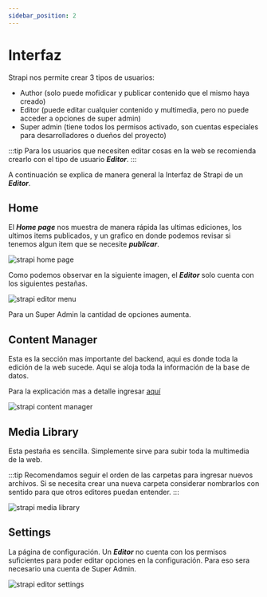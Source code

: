 ```yaml
---
sidebar_position: 2
---
```


# Interfaz

Strapi nos permite crear 3 tipos de usuarios:

- Author (solo puede mofidicar y publicar contenido que el mismo haya creado)
- Editor (puede editar cualquier contenido y multimedia, pero no puede acceder a opciones de super admin)
- Super admin (tiene todos los permisos activado, son cuentas especiales para desarrolladores o dueños del proyecto)

:::tip
Para los usuarios que necesiten editar cosas en la web se recomienda crearlo con el tipo de usuario ***Editor***.
:::

A continuación se explica de manera general la Interfaz de Strapi de un ***Editor***.


## Home

El ***Home page*** nos muestra de manera rápida las ultimas ediciones, los ultimos items publicados,
y un grafico en donde podemos revisar si tenemos algun item que se necesite ***publicar***.

<div style={{textAlign: 'center'}}>
  <img src="/img/docs/strapi/strapi-home.png" alt="strapi home page" />
</div>

Como podemos observar en la siguiente imagen, el ***Editor*** solo cuenta con los siguientes pestañas.

<div style={{textAlign: 'center'}}>
  <img src="/img/docs/strapi/strapi-editor-menu.png" alt="strapi editor menu" />
</div>

Para un Super Admin la cantidad de opciones aumenta.

## Content Manager

Esta es la sección mas importante del backend, aqui es donde toda la edición de la web sucede.
Aqui se aloja toda la información de la base de datos.

Para la explicación mas a detalle ingresar [aquí](../category/content-manager/)

<div style={{textAlign: 'center'}}>
  <img src="/img/docs/strapi/strapi-content-manager.png" alt="strapi content manager" />
</div>

## Media Library

Esta pestaña es sencilla. Simplemente sirve para subir toda la multimedia de la web.

:::tip
Recomendamos seguir el orden de las carpetas para ingresar nuevos archivos. Si se necesita crear
una nueva carpeta considerar nombrarlos con sentido para que otros editores puedan entender.
:::

<div style={{textAlign: 'center'}}>
  <img src="/img/docs/strapi/strapi-media-library.png" alt="strapi media library" />
</div>

## Settings

La página de configuración. Un ***Editor*** no cuenta con los permisos suficientes para poder
editar opciones en la configuración. Para eso sera necesario una cuenta de Super Admin.

<div style={{textAlign: 'center'}}>
  <img src="/img/docs/strapi/strapi-editor-settings.png" alt="strapi editor settings" />
</div>
